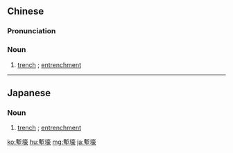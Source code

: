 {{also|堑壕}}
==Chinese==
{{zh-forms|s=堑壕}}

===Pronunciation===
{{zh-pron
|m=qiànháo
|cat=n
}}

===Noun===
{{zh-noun}}

# [[trench]] {{gloss|long, narrow ditch or hole}}; [[entrenchment]]

----

==Japanese==
{{ja-kanjitab|ざん|ごう|yomi=o}}

===Noun===
{{ja-noun|ざんごう}}

# [[trench]] {{gloss|long, narrow ditch or hole}}; [[entrenchment]]

[[ko:塹壕]]
[[hu:塹壕]]
[[mg:塹壕]]
[[ja:塹壕]]